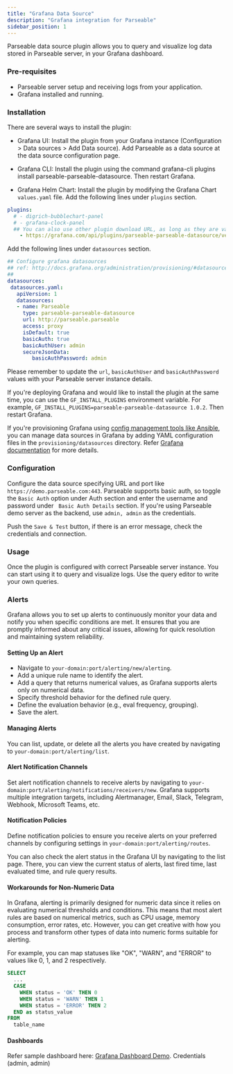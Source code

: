 ```yaml
---
title: "Grafana Data Source"
description: "Grafana integration for Parseable"
sidebar_position: 1
---
```


Parseable data source plugin allows you to query and visualize log data stored in Parseable server, in your Grafana dashboard.

### Pre-requisites

- Parseable server setup and receiving logs from your application.
- Grafana installed and running.

### Installation
There are several ways to install the plugin:

- Grafana UI: Install the plugin from your Grafana instance (Configuration > Data sources > Add Data source). Add Parseable as a data source at the data source configuration page.

- Grafana CLI: Install the plugin using the command grafana-cli plugins install parseable-parseable-datasource. Then restart Grafana.

- Grafana Helm Chart: Install the plugin by modifying the Grafana Chart `values.yaml` file. Add the following lines under `plugins` section.


```yaml
plugins:
  # - digrich-bubblechart-panel
  # - grafana-clock-panel
  ## You can also use other plugin download URL, as long as they are valid zip ## files, and specify the name of the plugin after the semicolon. Like this:
    - https://grafana.com/api/plugins/parseable-parseable-datasource/versions/1.0.2/download;parseable-parseable-datasource
```

Add the following lines under `datasources` section.

```yaml
## Configure grafana datasources
## ref: http://docs.grafana.org/administration/provisioning/#datasources
##
datasources:
 datasources.yaml:
   apiVersion: 1
   datasources:
   - name: Parseable
     type: parseable-parseable-datasource
     url: http://parseable.parseable
     access: proxy
     isDefault: true
     basicAuth: true
     basicAuthUser: admin
     secureJsonData:
        basicAuthPassword: admin    
```

Please remember to update the `url`, `basicAuthUser` and `basicAuthPassword` values with your Parseable server instance details.

If you're deploying Grafana and would like to install the plugin at the same time, you can use the `GF_INSTALL_PLUGINS` environment variable. For example, `GF_INSTALL_PLUGINS=parseable-parseable-datasource 1.0.2`. Then restart Grafana.

If you're provisioning Grafana using [config management tools like Ansible](https://grafana.com/docs/grafana/latest/administration/provisioning/#datasources), you can manage data sources in Grafana by adding YAML configuration files in the `provisioning/datasources` directory. Refer [Grafana documentation](https://grafana.com/docs/grafana/latest/administration/provisioning/#datasources) for more details.

### Configuration
Configure the data source specifying URL and port like `https://demo.parseable.com:443`. Parseable supports basic auth, so toggle the `Basic Auth` option under Auth section and enter the username and password under ` Basic Auth Details` section. If you're using Parseable demo server as the backend, use `admin, admin` as the credentials.

Push the `Save & Test` button, if there is an error message, check the credentials and connection.

### Usage
Once the plugin is configured with correct Parseable server instance. You can start using it to query and visualize logs. Use the query editor to write your own queries.

### Alerts
Grafana allows you to set up alerts to continuously monitor your data and notify you when specific conditions are met. It ensures that you are promptly informed about any critical issues, allowing for quick resolution and maintaining system reliability.

#### Setting Up an Alert
- Navigate to `your-domain:port/alerting/new/alerting`.
- Add a unique rule name to identify the alert.
- Add a query that returns numerical values, as Grafana supports alerts only on numerical data.
- Specify threshold behavior for the defined rule query.
- Define the evaluation behavior (e.g., eval frequency, grouping).
- Save the alert.

#### Managing Alerts
You can list, update, or delete all the alerts you have created by navigating to `your-domain:port/alerting/list`.

#### Alert Notification Channels
Set alert notification channels to receive alerts by navigating to `your-domain:port/alerting/notifications/receivers/new`. Grafana supports multiple integration targets, including Alertmanager, Email, Slack, Telegram, Webhook, Microsoft Teams, etc.

#### Notification Policies
Define notification policies to ensure you receive alerts on your preferred channels by configuring settings in `your-domain:port/alerting/routes`.

You can also check the alert status in the Grafana UI by navigating to the list page. There, you can view the current status of alerts, last fired time, last evaluated time, and rule query results.

#### Workarounds for Non-Numeric Data
In Grafana, alerting is primarily designed for numeric data since it relies on evaluating numerical thresholds and conditions. This means that most alert rules are based on numerical metrics, such as CPU usage, memory consumption, error rates, etc. However, you can get creative with how you process and transform other types of data into numeric forms suitable for alerting.

For example, you can map statuses like "OK", "WARN", and "ERROR" to values like 0, 1, and 2 respectively.

```sql
SELECT
  ...
  CASE
    WHEN status = 'OK' THEN 0
    WHEN status = 'WARN' THEN 1
    WHEN status = 'ERROR' THEN 2
  END as status_value
FROM
  table_name
```

#### Dashboards
Refer sample dashboard here: [Grafana Dashboard Demo](https://demo.parseable.com/). Credentials (admin, admin)
